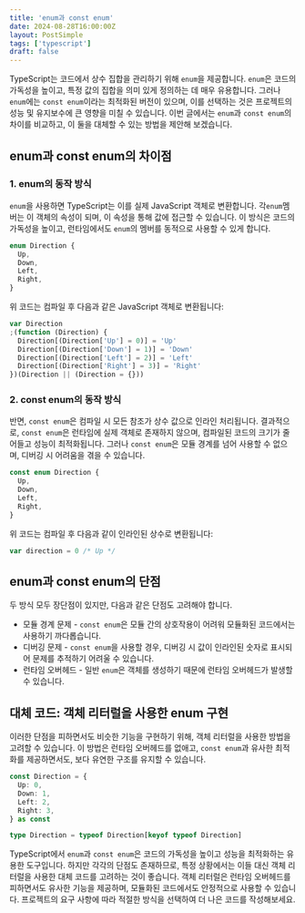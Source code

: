 ```yaml
---
title: 'enum과 const enum'
date: 2024-08-28T16:00:00Z
layout: PostSimple
tags: ['typescript']
draft: false
---
```


TypeScript는 코드에서 상수 집합을 관리하기 위해 `enum`을 제공합니다. `enum`은 코드의 가독성을 높이고, 특정 값의 집합을 의미 있게 정의하는 데 매우 유용합니다. 그러나 `enum`에는 `const enum`이라는 최적화된 버전이 있으며, 이를 선택하는 것은 프로젝트의 성능 및 유지보수에 큰 영향을 미칠 수 있습니다. 이번 글에서는 `enum`과 `const enum`의 차이를 비교하고, 이 둘을 대체할 수 있는 방법을 제안해 보겠습니다.

## enum과 const enum의 차이점

### 1. enum의 동작 방식

`enum`을 사용하면 TypeScript는 이를 실제 JavaScript 객체로 변환합니다. 각`enum`멤버는 이 객체의 속성이 되며, 이 속성을 통해 값에 접근할 수 있습니다. 이 방식은 코드의 가독성을 높이고, 런타임에서도 `enum`의 멤버를 동적으로 사용할 수 있게 합니다.

```typescript
enum Direction {
  Up,
  Down,
  Left,
  Right,
}
```

위 코드는 컴파일 후 다음과 같은 JavaScript 객체로 변환됩니다:

```typescript
var Direction
;(function (Direction) {
  Direction[(Direction['Up'] = 0)] = 'Up'
  Direction[(Direction['Down'] = 1)] = 'Down'
  Direction[(Direction['Left'] = 2)] = 'Left'
  Direction[(Direction['Right'] = 3)] = 'Right'
})(Direction || (Direction = {}))
```

### 2. const enum의 동작 방식

반면, `const enum`은 컴파일 시 모든 참조가 상수 값으로 인라인 처리됩니다. 결과적으로, `const enum`은 런타임에 실제 객체로 존재하지 않으며, 컴파일된 코드의 크기가 줄어들고 성능이 최적화됩니다. 그러나 `const enum`은 모듈 경계를 넘어 사용할 수 없으며, 디버깅 시 어려움을 겪을 수 있습니다.

```typescript
const enum Direction {
  Up,
  Down,
  Left,
  Right,
}
```

위 코드는 컴파일 후 다음과 같이 인라인된 상수로 변환됩니다:

```typescript
var direction = 0 /* Up */
```

## enum과 const enum의 단점

두 방식 모두 장단점이 있지만, 다음과 같은 단점도 고려해야 합니다.

- 모듈 경계 문제 - `const enum`은 모듈 간의 상호작용이 어려워 모듈화된 코드에서는 사용하기 까다롭습니다.<br/>
- 디버깅 문제 - `const enum`을 사용할 경우, 디버깅 시 값이 인라인된 숫자로 표시되어 문제를 추적하기 어려울 수 있습니다.<br/>
- 런타임 오버헤드 - 일반 `enum`은 객체를 생성하기 때문에 런타임 오버헤드가 발생할 수 있습니다.

## 대체 코드: 객체 리터럴을 사용한 enum 구현

이러한 단점을 피하면서도 비슷한 기능을 구현하기 위해, 객체 리터럴을 사용한 방법을 고려할 수 있습니다. 이 방법은 런타임 오버헤드를 없애고, `const enum`과 유사한 최적화를 제공하면서도, 보다 유연한 구조를 유지할 수 있습니다.

```typescript
const Direction = {
  Up: 0,
  Down: 1,
  Left: 2,
  Right: 3,
} as const

type Direction = typeof Direction[keyof typeof Direction]
```

TypeScript에서 `enum`과 `const enum`은 코드의 가독성을 높이고 성능을 최적화하는 유용한 도구입니다. 하지만 각각의 단점도 존재하므로, 특정 상황에서는 이들 대신 객체 리터럴을 사용한 대체 코드를 고려하는 것이 좋습니다. 객체 리터럴은 런타임 오버헤드를 피하면서도 유사한 기능을 제공하며, 모듈화된 코드에서도 안정적으로 사용할 수 있습니다. 프로젝트의 요구 사항에 따라 적절한 방식을 선택하여 더 나은 코드를 작성해보세요.
